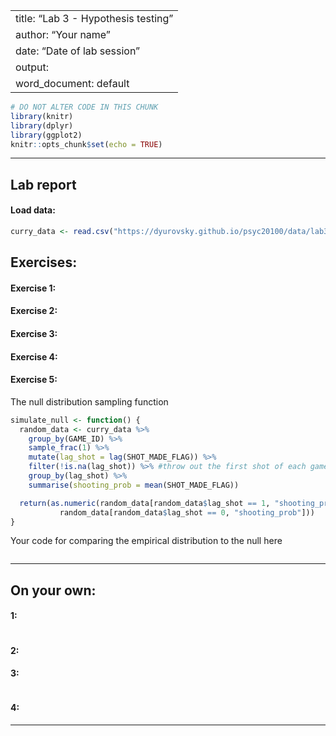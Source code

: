 
---
title: "Lab 3 - Hypothesis testing"
author: "Your name"
date: "Date of lab session"
output:
  word_document: default
---

```r
# DO NOT ALTER CODE IN THIS CHUNK
library(knitr)
library(dplyr)
library(ggplot2)
knitr::opts_chunk$set(echo = TRUE)
```

* * *

## Lab report

#### Load data:
```r
curry_data <- read.csv("https://dyurovsky.github.io/psyc20100/data/lab3/curry_data.csv")
```

## Exercises:

#### Exercise 1: 



#### Exercise 2: 


#### Exercise 3: 


#### Exercise 4: 


#### Exercise 5:

The null distribution sampling function
```r
simulate_null <- function() {
  random_data <- curry_data %>%
    group_by(GAME_ID) %>%
    sample_frac(1) %>%
    mutate(lag_shot = lag(SHOT_MADE_FLAG)) %>%
    filter(!is.na(lag_shot)) %>% #throw out the first shot of each game
    group_by(lag_shot) %>%
    summarise(shooting_prob = mean(SHOT_MADE_FLAG))

  return(as.numeric(random_data[random_data$lag_shot == 1, "shooting_prob"] - 
           random_data[random_data$lag_shot == 0, "shooting_prob"]))
}
```

Your code for comparing the empirical distribution to the null here
```r

```

* * *

## On your own:

#### 1: 

```r

```

#### 2: 


#### 3: 

```r

```


#### 4: 


***